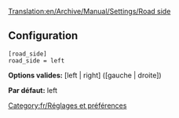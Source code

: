 [[Translation:en/Archive/Manual/Settings/Road side]]



== Configuration ==

<pre>
[road_side]
road_side = left
</pre>

'''Options valides:''' [left | right] ([gauche | droite])

'''Par défaut:''' left

[[Category:fr/Réglages et préférences]]